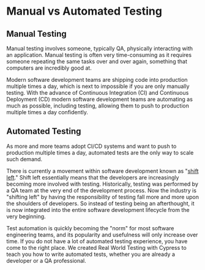 # Manual vs Automated Testing

## Manual Testing

Manual testing involves someone, typically QA, physically interacting with an application. Manual testing is often very time-consuming as it requires someone repeating the same tasks over and over again, something that computers are incredibly good at.

Modern software development teams are shipping code into production multiple times a day, which is next to impossible if you are only manually testing. With the advance of Continuous Integration (CI) and Continuous Deployment (CD) modern software development teams are automating as much as possible, including testing, allowing them to push to production multiple times a day confidently.

## Automated Testing

As more and more teams adopt CI/CD systems and want to push to production multiple times a day, automated tests are the only way to scale such demand.

There is currently a movement within software development known as "[shift left](https://smartbear.com/learn/automated-testing/shifting-left-in-testing/)." Shift left essentially means that the developers are increasingly becoming more involved with testing. Historically, testing was performed by a QA team at the very end of the development process. Now the industry is "shifting left" by having the responsibility of testing fall more and more upon the shoulders of developers. So instead of testing being an afterthought, it is now integrated into the entire software development lifecycle from the very beginning.

Test automation is quickly becoming the "norm" for most software engineering teams, and its popularity and usefulness will only increase over time. If you do not have a lot of automated testing experience, you have come to the right place. We created Real World Testing with Cypress to teach you how to write automated tests, whether you are already a developer or a QA professional.
